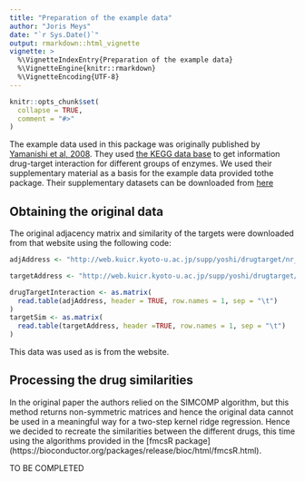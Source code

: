 ```yaml
---
title: "Preparation of the example data"
author: "Joris Meys"
date: "`r Sys.Date()`"
output: rmarkdown::html_vignette
vignette: >
  %\VignetteIndexEntry{Preparation of the example data}
  %\VignetteEngine{knitr::rmarkdown}
  %\VignetteEncoding{UTF-8}
---
```


```r
knitr::opts_chunk$set(
  collapse = TRUE,
  comment = "#>"
)
```

The example data used in this package was originally published by
[Yamanishi et al, 2008](https://doi.org/10.1093/bioinformatics/btn162). They 
used [the KEGG data base](www.kegg.jp/) to get information drug-target
interaction for different groups of enzymes. We used their supplementary
material as a basis for the example data provided tothe package. Their
supplementary datasets can be downloaded from [here](web.kuicr.kyoto-u.ac.jp/supp/yoshi/drugtarget/)

## Obtaining the original data

The original adjacency matrix and similarity of the targets
were downloaded from that website using the following code:

```r
adjAddress <- "http://web.kuicr.kyoto-u.ac.jp/supp/yoshi/drugtarget/nr_admat_dgc.txt"

targetAddress <- "http://web.kuicr.kyoto-u.ac.jp/supp/yoshi/drugtarget/nr_simmat_dg.txt"

drugTargetInteraction <- as.matrix(
  read.table(adjAddress, header = TRUE, row.names = 1, sep = "\t")
)
targetSim <- as.matrix(
  read.table(targetAddress, header =TRUE, row.names = 1, sep = "\t")
)
```

This data was used as is from the website.

## Processing the drug similarities

In the original paper the authors relied on the SIMCOMP algorithm, but this
method returns non-symmetric matrices and hence the original data cannot
be used in a meaningful way for a two-step kernel ridge regression. Hence we decided to recreate the similarities between the different drugs,
this time using the algorithms provided in the [fmcsR package]
(https://bioconductor.org/packages/release/bioc/html/fmcsR.html).

TO BE COMPLETED

